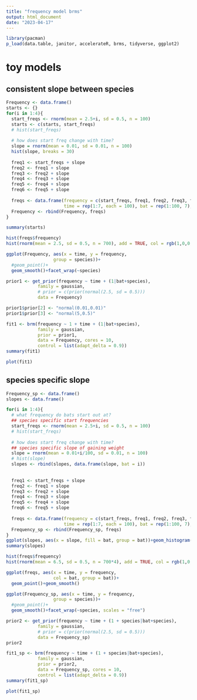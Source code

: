 ```yaml
---
title: "frequency model brms"
output: html_document
date: "2023-04-17"
---
```


```r
library(pacman)
p_load(data.table, janitor, accelerateR, brms, tidyverse, ggplot2)
```

# toy models
## consistent slope between species
```r
Frequency <- data.frame()
starts <- {}
for(i in 1:4){
  start_freqs <- rnorm(mean = 2.5+i, sd = 0.5, n = 100)
  starts <- c(starts, start_freqs)
  # hist(start_freqs)
  
  # how does start freq change with time?
  slope = rnorm(mean = 0.01, sd = 0.01, n = 100)
  hist(slope, breaks = 30)
  
  freq1 <- start_freqs + slope
  freq2 <- freq1 + slope
  freq3 <- freq2 + slope
  freq4 <- freq3 + slope
  freq5 <- freq4 + slope
  freq6 <- freq5 + slope
  
  freqs <- data.frame(frequency = c(start_freqs, freq1, freq2, freq3, freq4, freq5, freq6),
                      time = rep(1:7, each = 100), bat = rep(1:100, 7), species = i)  
  Frequency <- rbind(Frequency, freqs)
}

summary(starts)

hist(freqs$frequency)
hist(rnorm(mean = 2.5, sd = 0.5, n = 700), add = TRUE, col = rgb(1,0,0,.1))

ggplot(Frequency, aes(x = time, y = frequency, 
                  group = species))+
  #geom_point()+
  geom_smooth()+facet_wrap(~species)

prior1 <- get_prior(frequency ~ time + (1|bat+species),
            family = gaussian,
            # prior = c(prior(normal(2.5, sd = 0.5)))
            data = Frequency)

prior1$prior[2] <- "normal(0.01,0.01)"
prior1$prior[3] <- "normal(5,0.5)"

fit1 <- brm(frequency ~ 1 + time + (1|bat+species),
            family = gaussian,
            prior = prior1,
            data = Frequency, cores = 10,
            control = list(adapt_delta = 0.9))
summary(fit1)

plot(fit1)

```

## species specific slope
```r
Frequency_sp <- data.frame()
slopes <- data.frame()

for(i in 1:4){
  # what frequency do bats start out at?
  ## species specific start frequencies
  start_freqs <- rnorm(mean = 2.5+i, sd = 0.5, n = 100)
  # hist(start_freqs)
  
  # how does start freq change with time?
  ## species specific slope of gaining weight
  slope = rnorm(mean = 0.01+i/100, sd = 0.01, n = 100)
  # hist(slope)
  slopes <- rbind(slopes, data.frame(slope, bat = i))
   
  
  freq1 <- start_freqs + slope
  freq2 <- freq1 + slope
  freq3 <- freq2 + slope
  freq4 <- freq3 + slope
  freq5 <- freq4 + slope
  freq6 <- freq5 + slope
  
  freqs <- data.frame(frequency = c(start_freqs, freq1, freq2, freq3, freq4, freq5, freq6),
                      time = rep(1:7, each = 100), bat = rep(1:100, 7), species = i)  
  Frequency_sp <- rbind(Frequency_sp, freqs)
}
ggplot(slopes, aes(x = slope, fill = bat, group = bat))+geom_histogram()
summary(slopes)

hist(freqs$frequency)
hist(rnorm(mean = 6.5, sd = 0.5, n = 700*4), add = TRUE, col = rgb(1,0,0,.1))

ggplot(freqs, aes(x = time, y = frequency, 
                  col = bat, group = bat))+
  geom_point()+geom_smooth()

ggplot(Frequency_sp, aes(x = time, y = frequency, 
                  group = species))+
  #geom_point()+
  geom_smooth()+facet_wrap(~species, scales = "free")

prior2 <- get_prior(frequency ~ time + (1 + species|bat+species),
            family = gaussian,
            # prior = c(prior(normal(2.5, sd = 0.5)))
            data = Frequency_sp)
prior2

fit1_sp <- brm(frequency ~ time + (1 + species|bat+species),
            family = gaussian,
            prior = prior2,
            data = Frequency_sp, cores = 10,
            control = list(adapt_delta = 0.9))
summary(fit1_sp)

plot(fit1_sp)

```

